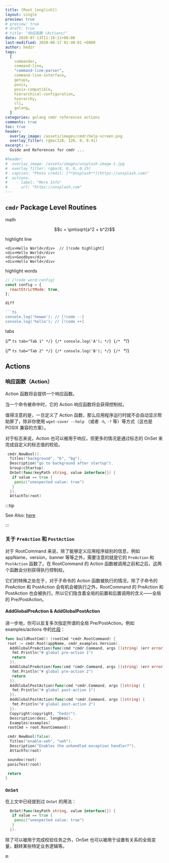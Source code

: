 ```yaml
---
title: (Root [english])
layout: single
preview: true
# preview: true
# draft: true
# title: "响应函数 (Actions)"
date: 2020-07-13T11:18:11+08:00
last-modified: 2020-08-17 01:40:01 +0800
author: hedzr
tags:
  [
    commander,
    command-line,
    "command-line-parser",
    command-line-interface,
    getops,
    posix,
    posix-compatible,
    hierarchical-configuration,
    hierarchy,
    cli,
    golang,
  ]
categories: golang cmdr references actions
comments: true
toc: true
header:
  overlay_image: /assets/images/cmdr/help-screen.png
  overlay_filter: rgba(128, 128, 0, 0.41)
excerpt: >-
  Guide and References for cmdr ...

#header:
#  overlay_image: /assets/images/unsplash-image-1.jpg
#  overlay_filter: rgba(0, 0, 0, 0.15)
#  caption: "Photo credit: [**Unsplash**](https://unsplash.com)"
#  actions:
#    - label: "More Info"
#      url: "https://unsplash.com"
---
```


## `cmdr` Package Level Routines

math

```math
c = \pm\sqrt{a^2 + b^2}
```

highlight line

```tsx
<div>Hello World</div>  // [!code highlight]
<div>Hello World</div>
<div>Goodbye</div>
<div>Hello World</div>
```

highlight words

````js
// [!code word:config]
const config = {
  reactStrictMode: true,
};

diff

```ts
console.log('hewwo'); // [!code --]
console.log('hello'); // [!code ++]
````

tabs

{/* ```ts tab="Tab 1" */}
{/* console.log('A'); */}
{/* ``` */}

{/* ```ts tab="Tab 2" */}
{/* console.log('B'); */}
{/* ``` */}

## Actions

### 响应函数（Action）

Action 函数将会提供一个响应函数。

当一个命令被命中时，它的 Action 响应函数将会获得控制权。

值得注意的是，一旦定义了 Action 函数，那么应用程序运行时就不会自动显示帮助屏了，除非你使用 `wget-cover --help` （或者 `-h`, `-?` 等）等方式（这也是 POSIX 兼容的方案）。

对于标志来说，Action 也可以被用于响应，但更多的情况是通过标志的 OnSet 来完成自定义的标志值的校验。

```go
 cmdr.NewBool().
  Titles("background", "b", "bg").
  Description("go to background after startup").
  Group(cStartup).
  OnSet(func(keyPath string, value interface{}) {
   if value == true {
    panic("unexpected value: true")
   }
  }).
  AttachTo(root)
```

:::tip

See Also: [here](https://github.com/hedzr/cmdr-examples/blob/master/examples/actions)

:::

### 关于 `PreAction` 和 `PostAction`

对于 RootCommand 来说，除了能够定义应用程序级别的信息，例如 appName，version，banner 等等之外，需要注意的就是它的 `PreAction` 和 `PostAction` 函数了。在 RootCommand 的 Action 函数被调用之前和之后，这两个函数会分别获得执行控制权。

它们的特殊之处在于，对于子命令的 Action 函数被执行的情况，除了子命令的 PreAction 和 PostAction 会有机会被执行之外，RootCommand 的 PreAction 和 PostAction 也会被执行。所以它们隐含着全局的前置和后置调用的含义——全局的 Pre/PostAction。

#### AddGlobalPreAction & AddGlobalPostAction

进一步地，你可以反复多次指定所谓的全局 Pre/PostAction。例如 examples/actions 中的[片段](https://github.com/hedzr/cmdr-examples/blob/master/examples/actions/main.go#L21)：

```go
func buildRootCmd() (rootCmd *cmdr.RootCommand) {
 root := cmdr.Root(appName, cmdr_examples.Version).
  AddGlobalPreAction(func(cmd *cmdr.Command, args []string) (err error) {
   fmt.Println("# global pre-action 1")
   return
  }).
  AddGlobalPreAction(func(cmd *cmdr.Command, args []string) (err error) {
   fmt.Println("# global pre-action 2")
   return
  }).
  AddGlobalPostAction(func(cmd *cmdr.Command, args []string) {
   fmt.Println("# global post-action 1")
  }).
  AddGlobalPostAction(func(cmd *cmdr.Command, args []string) {
   fmt.Println("# global post-action 2")
  }).
  Copyright(copyright, "hedzr").
  Description(desc, longDesc).
  Examples(examples)
 rootCmd = root.RootCommand()

 cmdr.NewBool(false).
  Titles("enable-ueh", "ueh").
  Description("Enables the unhandled exception handler?").
  AttachTo(root)

 soundex(root)
 panicTest(root)

 return
}
```

### `OnSet`

在上文中已经提到过 `OnSet` 的用法：

```go
  OnSet(func(keyPath string, value interface{}) {
   if value == true {
    panic("unexpected value: true")
   }
  }).
```

除了可以被用于完成校验任务之外，OnSet 也可以被用于设置有关系的全局变量，翻转某些特定业务逻辑等。

🔚
